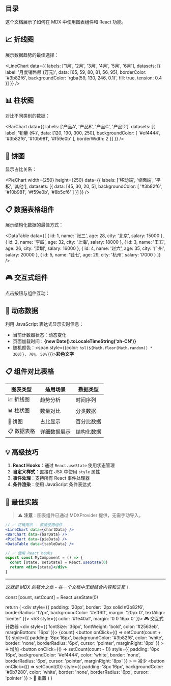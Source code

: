 


## 目录

这个文档展示了如何在 MDX 中使用图表组件和 React 功能。

## 📈 折线图

展示数据趋势的最佳选择：

<LineChart data={{
  labels: ['1月', '2月', '3月', '4月', '5月', '6月'],
  datasets: [{
    label: '月度销售额 (万元)',
    data: [65, 59, 80, 81, 56, 95],
    borderColor: '#3b82f6',
    backgroundColor: 'rgba(59, 130, 246, 0.1)',
    fill: true,
    tension: 0.4
  }]
}} />

## 📊 柱状图

对比不同类别的数据：

<BarChart data={{
  labels: ['产品A', '产品B', '产品C', '产品D'],
  datasets: [{
    label: '销量 (件)',
    data: [120, 190, 300, 250],
    backgroundColor: [
      '#ef4444',
      '#3b82f6',
      '#10b981',
      '#f59e0b'
    ],
    borderWidth: 2
  }]
}} />

## 🥧 饼图

显示占比关系：

<PieChart 
  width={250} 
  height={250}
  data={{
    labels: ['移动端', '桌面端', '平板', '其他'],
    datasets: [{
      data: [45, 30, 20, 5],
      backgroundColor: [
        '#3b82f6',
        '#10b981',
        '#f59e0b',
        '#8b5cf6'
      ]
    }]
  }} />

## 📋 数据表格组件

展示结构化数据的最佳方式：

<DataTable data={[
  { id: 1, name: '张三', age: 28, city: '北京', salary: 15000 },
  { id: 2, name: '李四', age: 32, city: '上海', salary: 18000 },
  { id: 3, name: '王五', age: 26, city: '深圳', salary: 16000 },
  { id: 4, name: '赵六', age: 35, city: '广州', salary: 20000 },
  { id: 5, name: '钱七', age: 29, city: '杭州', salary: 17000 }
]} />

## 🎮 交互式组件

点击按钮与组件互动：

<InteractiveCounter />

## 🔢 动态数据

利用 JavaScript 表达式显示实时信息：

- 当前计数器状态：动态变化
- 页面加载时间：**{new Date().toLocaleTimeString('zh-CN')}**
- 随机颜色：<span style={{color: `hsl(${Math.floor(Math.random() * 360)}, 70%, 50%)`}}>**彩色文字**</span>

## 📋 组件对比表格

| 图表类型 | 适用场景 | 数据类型 |
|----------|----------|----------|
| 📈 折线图 | 趋势分析 | 时间序列 |
| 📊 柱状图 | 数量对比 | 分类数据 |
| 🥧 饼图 | 占比显示 | 百分比数据 |
| 📋 数据表格 | 详细数据展示 | 结构化数据 |

## 💡 高级技巧

1. **React Hooks**：通过 `React.useState` 使用状态管理
2. **自定义样式**：直接在 JSX 中使用 `style` 属性
3. **事件处理**：支持所有 React 事件处理器
4. **条件渲染**：使用 JavaScript 条件表达式

## 🎯 最佳实践

> ⚠️ **注意**：图表组件已通过 MDXProvider 提供，无需手动导入。

```jsx
// ✅ 正确用法 - 直接使用组件
<LineChart data={chartData} />
<BarChart data={barData} />
<PieChart data={pieData} />
<DataTable data={tableData} />

// ✅ 使用 React hooks
export const MyComponent = () => {
  const [state, setState] = React.useState(0)
  return <div>{state}</div>
}
```

---

*这就是 MDX 的强大之处 - 在一个文档中无缝结合内容和交互！*




  const [count, setCount] = React.useState(0)
  
  return (
    <div style={{
      padding: '20px',
      border: '2px solid #3b82f6',
      borderRadius: '12px',
      backgroundColor: '#eff6ff',
      margin: '20px 0',
      textAlign: 'center'
    }}>
      <h3 style={{ color: '#1e40af', margin: '0 0 16px 0' }}>
        🎮 交互式计数器
      </h3>
      <div style={{
        fontSize: '36px',
        fontWeight: 'bold',
        color: '#2563eb',
        marginBottom: '16px'
      }}>
        {count}
      </div>
      <button
        onClick={() => setCount(count + 1)}
        style={{
          padding: '8px 16px',
          backgroundColor: '#3b82f6',
          color: 'white',
          border: 'none',
          borderRadius: '6px',
          cursor: 'pointer',
          marginRight: '8px'
        }}
      >
        ➕ 增加
      </button>
      <button
        onClick={() => setCount(count - 1)}
        style={{
          padding: '8px 16px',
          backgroundColor: '#ef4444',
          color: 'white',
          border: 'none',
          borderRadius: '6px',
          cursor: 'pointer',
          marginRight: '8px'
        }}
      >
        ➖ 减少
      </button>
      <button
        onClick={() => setCount(0)}
        style={{
          padding: '8px 16px',
          backgroundColor: '#6b7280',
          color: 'white',
          border: 'none',
          borderRadius: '6px',
          cursor: 'pointer'
        }}
      >
        🔄 重置
      </button>
    </div>
  )
}
